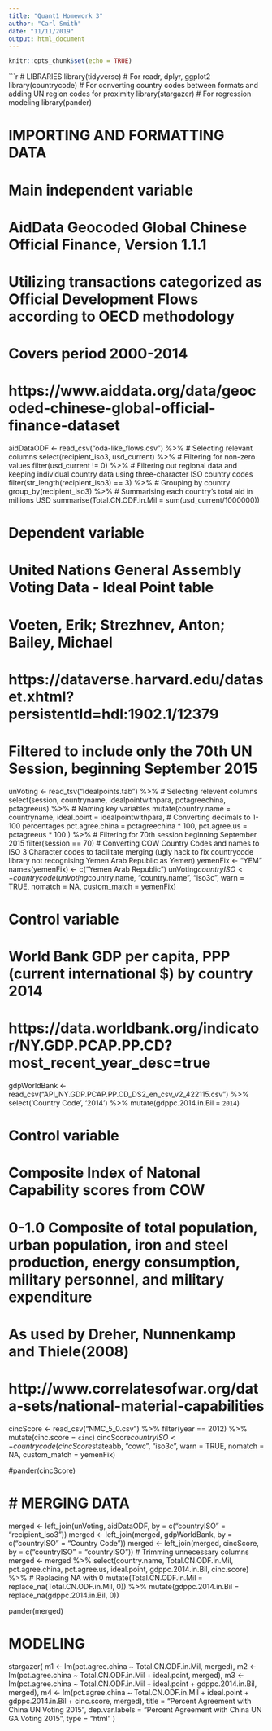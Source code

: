```yaml
---
title: "Quant1 Homework 3"
author: "Carl Smith"
date: "11/11/2019"
output: html_document
---
```


```r
knitr::opts_chunk$set(echo = TRUE)
```

```r
# LIBRARIES
library(tidyverse) # For readr, dplyr, ggplot2
library(countrycode) # For converting country codes between formats and adding UN region codes for proximity
library(stargazer) # For regression modeling
library(pander)

# IMPORTING AND FORMATTING DATA
# Main independent variable
# AidData Geocoded Global Chinese Official Finance, Version 1.1.1
# Utilizing transactions categorized as Official Development Flows according to OECD methodology
# Covers period 2000-2014
# https://www.aiddata.org/data/geocoded-chinese-global-official-finance-dataset
aidDataODF <- read_csv("oda-like_flows.csv") %>% 
  # Selecting relevant columns
  select(recipient_iso3, usd_current) %>% 
  # Filtering for non-zero values
  filter(usd_current != 0) %>% 
  # Filtering out regional data and keeping individual country data using three-character ISO country codes
  filter(str_length(recipient_iso3) == 3) %>% 
  # Grouping by country
  group_by(recipient_iso3) %>% 
  # Summarising each country's total aid in millions USD
  summarise(Total.CN.ODF.in.Mil = sum(usd_current/1000000))


# Dependent variable
# United Nations General Assembly Voting Data - Ideal Point table
# Voeten, Erik; Strezhnev, Anton; Bailey, Michael
# https://dataverse.harvard.edu/dataset.xhtml?persistentId=hdl:1902.1/12379
# Filtered to include only the 70th UN Session, beginning September 2015
unVoting <- read_tsv("Idealpoints.tab") %>% 
  # Selecting relevent columns
  select(session, countryname, idealpointwithpara, pctagreechina, pctagreeus) %>%
  # Naming key variables
  mutate(country.name = countryname,
    ideal.point = idealpointwithpara,
    # Converting decimals to 1-100 percentages
    pct.agree.china = pctagreechina * 100,
    pct.agree.us = pctagreeus * 100
    ) %>%
  # Filtering for 70th session beginning September 2015
  filter(session == 70)
  # Converting COW Country Codes and names to ISO 3 Character codes to facilitate merging (ugly hack to fix countrycode library not   recognising Yemen Arab Republic as Yemen)
  yemenFix <- "YEM"
  names(yemenFix) <- c("Yemen Arab Republic")
  unVoting$countryISO <- countrycode(unVoting$country.name, "country.name", "iso3c",  warn = TRUE, nomatch = NA, custom_match = yemenFix)

 
# Control variable   
# World Bank GDP per capita, PPP (current international $) by country 2014
# https://data.worldbank.org/indicator/NY.GDP.PCAP.PP.CD?most_recent_year_desc=true
gdpWorldBank <- read_csv("API_NY.GDP.PCAP.PP.CD_DS2_en_csv_v2_422115.csv") %>% 
  select('Country Code', '2014') %>%
  mutate(gdppc.2014.in.Bil = `2014`)

# Control variable
# Composite Index of Natonal Capability scores from COW
# 0-1.0 Composite of total population, urban population, iron and steel production, energy consumption, military personnel, and military expenditure
# As used by Dreher, Nunnenkamp and Thiele(2008)
# http://www.correlatesofwar.org/data-sets/national-material-capabilities
cincScore <- read_csv("NMC_5_0.csv") %>%
  filter(year == 2012) %>%
  mutate(cinc.score = `cinc`) 
cincScore$countryISO <- countrycode(cincScore$stateabb, "cowc", "iso3c",  warn = TRUE, nomatch = NA, custom_match = yemenFix)

#pander(cincScore)


# # MERGING DATA
merged <- left_join(unVoting, aidDataODF, by = c("countryISO" = "recipient_iso3"))
merged <- left_join(merged, gdpWorldBank, by = c("countryISO" = "Country Code"))
merged <- left_join(merged, cincScore, by = c("countryISO" = "countryISO"))
# Trimming unnecessary columns
merged <- merged %>%
  select(country.name, Total.CN.ODF.in.Mil, pct.agree.china, pct.agree.us, ideal.point, gdppc.2014.in.Bil, cinc.score) %>%
  # Replacing NA with 0
  mutate(Total.CN.ODF.in.Mil = replace_na(Total.CN.ODF.in.Mil, 0)) %>%
  mutate(gdppc.2014.in.Bil = replace_na(gdppc.2014.in.Bil, 0))

pander(merged)

# MODELING
stargazer(
  m1 <- lm(pct.agree.china ~ Total.CN.ODF.in.Mil, merged),
  m2 <- lm(pct.agree.china ~ Total.CN.ODF.in.Mil + ideal.point, merged),
  m3 <- lm(pct.agree.china ~ Total.CN.ODF.in.Mil + ideal.point + gdppc.2014.in.Bil, merged),
  m4 <- lm(pct.agree.china ~ Total.CN.ODF.in.Mil + ideal.point + gdppc.2014.in.Bil + cinc.score, merged),
  title = "Percent Agreement with China UN Voting 2015",
  dep.var.labels = "Percent Agreement with China UN GA Voting 2015",
  type = "html"
)